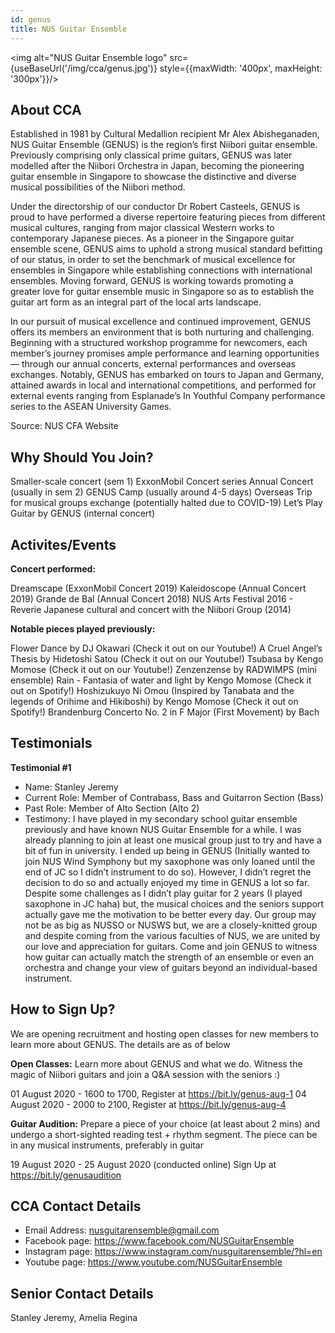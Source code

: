 ```yaml
---
id: genus
title: NUS Guitar Ensemble
---
```



<img alt="NUS Guitar Ensemble logo" src={useBaseUrl('/img/cca/genus.jpg')} style={{maxWidth: '400px', maxHeight: '300px'}}/>

## About CCA
Established in 1981 by Cultural Medallion recipient Mr Alex Abisheganaden, NUS Guitar Ensemble (GENUS) is the region’s first Niibori guitar ensemble. Previously comprising only classical prime guitars, GENUS was later modelled after the Niibori Orchestra in Japan, becoming the pioneering guitar ensemble in Singapore to showcase the distinctive and diverse musical possibilities of the Niibori method.

Under the directorship of our conductor Dr Robert Casteels, GENUS is proud to have performed a diverse repertoire featuring pieces from different musical cultures, ranging from major classical Western works to contemporary Japanese pieces. As a pioneer in the Singapore guitar ensemble scene, GENUS aims to uphold a strong musical standard befitting of our status, in order to set the benchmark of musical excellence for ensembles in Singapore while establishing connections with international ensembles. Moving forward, GENUS is working towards promoting a greater love for guitar ensemble music in Singapore so as to establish the guitar art form as an integral part of the local arts landscape.

In our pursuit of musical excellence and continued improvement, GENUS offers its members an environment that is both nurturing and challenging. Beginning with a structured workshop programme for newcomers, each member’s journey promises ample performance and learning opportunities — through our annual concerts, external performances and overseas exchanges. Notably, GENUS has embarked on tours to Japan and Germany, attained awards in local and international competitions, and performed for external events ranging from Esplanade’s In Youthful Company performance series to the ASEAN University Games.

Source: NUS CFA Website 


## Why Should You Join?
Smaller-scale concert (sem 1)
ExxonMobil Concert series
Annual Concert (usually in sem 2)
GENUS Camp (usually around 4-5 days)
Overseas Trip for musical groups exchange (potentially halted due to COVID-19)
Let’s Play Guitar by GENUS (internal concert)


## Activites/Events
**Concert performed:**

Dreamscape (ExxonMobil Concert 2019)
Kaleidoscope (Annual Concert 2019)
Grande de Bal (Annual Concert 2018)
NUS Arts Festival 2016 - Reverie
Japanese cultural and concert with the Niibori Group (2014)

**Notable pieces played previously:**

Flower Dance by DJ Okawari (Check it out on our Youtube!)
A Cruel Angel’s Thesis by Hidetoshi Satou (Check it out on our Youtube!)
Tsubasa by Kengo Momose (Check it out on our Youtube!)
Zenzenzense by RADWIMPS (mini ensemble)
Rain - Fantasia of water and light by Kengo Momose (Check it out on Spotify!)
Hoshizukuyo Ni Omou (Inspired by Tanabata and the legends of Orihime and Hikiboshi)  by Kengo Momose (Check it out on Spotify!)
Brandenburg Concerto No. 2 in F Major (First Movement) by Bach


## Testimonials
**Testimonial #1**
- Name: Stanley Jeremy
- Current Role: Member of Contrabass, Bass and Guitarron Section (Bass)
- Past Role: Member of Alto Section (Alto 2)
- Testimony: I have played in my secondary school guitar ensemble previously and have known NUS Guitar Ensemble for a while. I was already planning to join at least one musical group just to try and have a bit of fun in university. I ended up being in GENUS (Initially wanted to join NUS Wind Symphony but my saxophone was only loaned until the end of JC so I didn’t instrument to do so). However, I didn’t regret the decision to do so and actually enjoyed my time in GENUS a lot so far. Despite some challenges as I didn’t play guitar for 2 years (I played saxophone in JC haha) but, the musical choices and the seniors support actually gave me the motivation to be better every day. Our group may not be as big as NUSSO or NUSWS but, we are a closely-knitted group and despite coming from the various faculties of NUS, we are united by our love and appreciation for guitars. Come and join GENUS to witness how guitar can actually match the strength of an ensemble or even an orchestra and change your view of guitars beyond an individual-based instrument.


## How to Sign Up?
We are opening recruitment and hosting open classes for new members to learn more about GENUS. The details are as of below

**Open Classes:**
Learn more about GENUS and what we do. Witness the magic of Niibori guitars and join a Q&A session with the seniors :)

01 August 2020 - 1600 to 1700, Register at https://bit.ly/genus-aug-1
04 August 2020 - 2000 to 2100, Register at https://bit.ly/genus-aug-4

**Guitar Audition:**
Prepare a piece of your choice (at least about 2 mins) and undergo a short-sighted reading test + rhythm segment. The piece can be in any musical instruments, preferably in guitar

19 August 2020 - 25 August 2020 (conducted online)
Sign Up at https://bit.ly/genusaudition


## CCA Contact Details
- Email Address: nusguitarensemble@gmail.com
- Facebook page: https://www.facebook.com/NUSGuitarEnsemble
- Instagram page: https://www.instagram.com/nusguitarensemble/?hl=en
- Youtube page: https://www.youtube.com/NUSGuitarEnsemble


## Senior Contact Details
Stanley Jeremy, Amelia Regina
